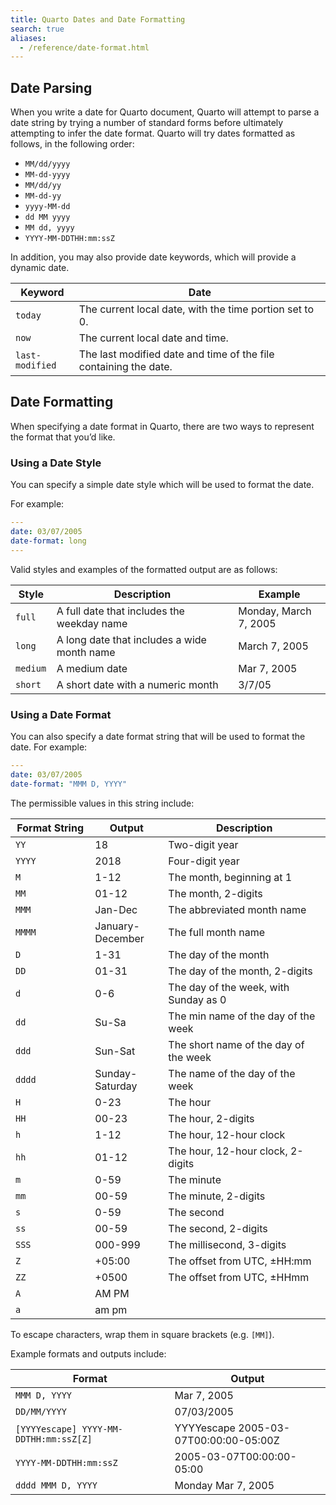 ```yaml
---
title: Quarto Dates and Date Formatting
search: true
aliases: 
  - /reference/date-format.html
---
```


## Date Parsing

When you write a date for Quarto document, Quarto will attempt to parse a date string by trying a number of standard forms before ultimately attempting to infer the date format. Quarto will try dates formatted as follows, in the following order:

-   `MM/dd/yyyy`
-   `MM-dd-yyyy`
-   `MM/dd/yy`
-   `MM-dd-yy`
-   `yyyy-MM-dd`
-   `dd MM yyyy`
-   `MM dd, yyyy`
-   `YYYY-MM-DDTHH:mm:ssZ`

In addition, you may also provide date keywords, which will provide a dynamic date.

| Keyword         | Date                                                             |
|-----------------|------------------------------------------------------------------|
| `today`         | The current local date, with the time portion set to 0.          |
| `now`           | The current local date and time.                                 |
| `last-modified` | The last modified date and time of the file containing the date. |

## Date Formatting

When specifying a date format in Quarto, there are two ways to represent the format that you'd like.

### Using a Date Style

You can specify a simple date style which will be used to format the date.

For example:

``` yaml
---
date: 03/07/2005
date-format: long
---
```

Valid styles and examples of the formatted output are as follows:

| Style    | Description                                 | Example               |
|----------|---------------------------------------------|-----------------------|
| `full`   | A full date that includes the weekday name  | Monday, March 7, 2005 |
| `long`   | A long date that includes a wide month name | March 7, 2005         |
| `medium` | A medium date                               | Mar 7, 2005           |
| `short`  | A short date with a numeric month           | 3/7/05                |

### Using a Date Format

You can also specify a date format string that will be used to format the date. For example:

``` yaml
---
date: 03/07/2005
date-format: "MMM D, YYYY"
```

The permissible values in this string include:

| **Format String** | **Output**       | **Description**                       |
|-------------------|------------------|---------------------------------------|
| `YY`              | 18               | Two-digit year                        |
| `YYYY`            | 2018             | Four-digit year                       |
| `M`               | 1-12             | The month, beginning at 1             |
| `MM`              | 01-12            | The month, 2-digits                   |
| `MMM`             | Jan-Dec          | The abbreviated month name            |
| `MMMM`            | January-December | The full month name                   |
| `D`               | 1-31             | The day of the month                  |
| `DD`              | 01-31            | The day of the month, 2-digits        |
| `d`               | 0-6              | The day of the week, with Sunday as 0 |
| `dd`              | Su-Sa            | The min name of the day of the week   |
| `ddd`             | Sun-Sat          | The short name of the day of the week |
| `dddd`            | Sunday-Saturday  | The name of the day of the week       |
| `H`               | 0-23             | The hour                              |
| `HH`              | 00-23            | The hour, 2-digits                    |
| `h`               | 1-12             | The hour, 12-hour clock               |
| `hh`              | 01-12            | The hour, 12-hour clock, 2-digits     |
| `m`               | 0-59             | The minute                            |
| `mm`              | 00-59            | The minute, 2-digits                  |
| `s`               | 0-59             | The second                            |
| `ss`              | 00-59            | The second, 2-digits                  |
| `SSS`             | 000-999          | The millisecond, 3-digits             |
| `Z`               | +05:00           | The offset from UTC, ±HH:mm           |
| `ZZ`              | +0500            | The offset from UTC, ±HHmm            |
| `A`               | AM PM            |                                       |
| `a`               | am pm            |                                       |

To escape characters, wrap them in square brackets (e.g. `[MM]`).

Example formats and outputs include:

| Format                                 | Output                                |
|----------------------------------------|---------------------------------------|
| `MMM D, YYYY`                          | Mar 7, 2005                           |
| `DD/MM/YYYY`                           | 07/03/2005                            |
| `[YYYYescape] YYYY-MM-DDTHH:mm:ssZ[Z]` | YYYYescape 2005-03-07T00:00:00-05:00Z |
| `YYYY-MM-DDTHH:mm:ssZ`                 | 2005-03-07T00:00:00-05:00             |
| `dddd MMM D, YYYY`                     | Monday Mar 7, 2005                    |
